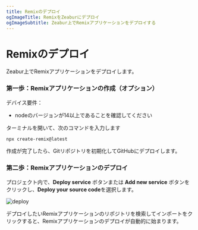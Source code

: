 ```yaml
---
title: Remixのデプロイ
ogImageTitle: RemixをZeaburにデプロイ
ogImageSubtitle: Zeabur上でRemixアプリケーションをデプロイする
---
```


# Remixのデプロイ

Zeabur上でRemixアプリケーションをデプロイします。

### 第一歩：Remixアプリケーションの作成（オプション）

デバイス要件：
- nodeのバージョンが14以上であることを確認してください

ターミナルを開いて、次のコマンドを入力します
```bash
npx create-remix@latest
```

作成が完了したら、Gitリポジトリを初期化してGitHubにデプロイします。

### 第二歩：Remixアプリケーションのデプロイ

プロジェクト内で、**Deploy service** ボタンまたは **Add new service** ボタンをクリックし、**Deploy your source code**を選択します。

![deploy](/deploy/common/select-service.en-US.png)

デプロイしたいRemixアプリケーションのリポジトリを検索してインポートをクリックすると、Remixアプリケーションのデプロイが自動的に始まります。

